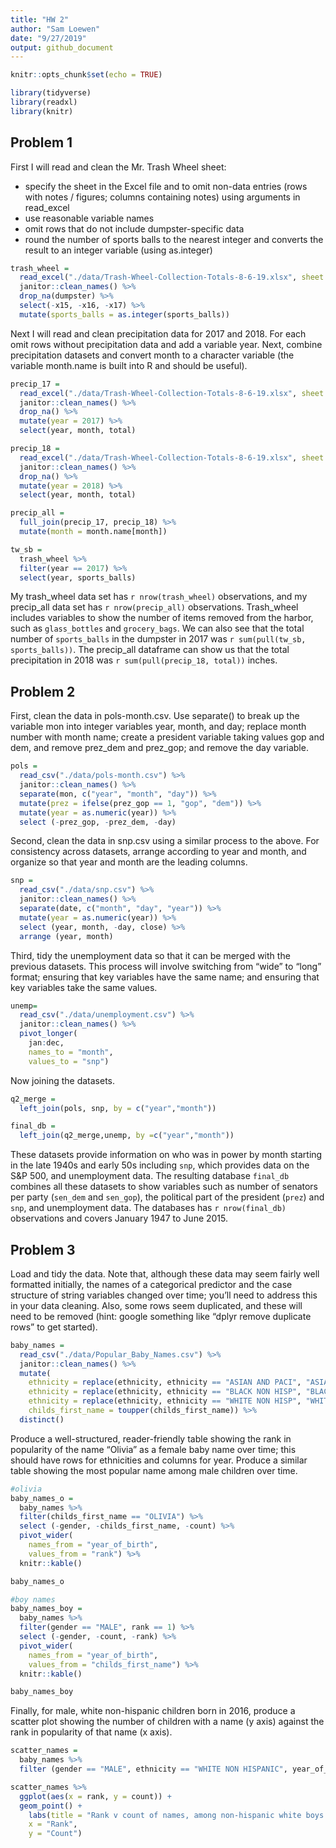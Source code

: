 ```yaml
---
title: "HW 2"
author: "Sam Loewen"
date: "9/27/2019"
output: github_document
---
```


```r
knitr::opts_chunk$set(echo = TRUE)

library(tidyverse)
library(readxl)
library(knitr)
```

## Problem 1

First I will read and clean the Mr. Trash Wheel sheet:

*   specify the sheet in the Excel file and to omit non-data entries (rows with notes / figures; columns containing notes) using arguments in read_excel
*   use reasonable variable names
*   omit rows that do not include dumpster-specific data
*   round the number of sports balls to the nearest integer and converts the result to an integer variable (using as.integer)

```r
trash_wheel = 
  read_excel("./data/Trash-Wheel-Collection-Totals-8-6-19.xlsx", sheet = 1, skip = 1) %>% 
  janitor::clean_names() %>% 
  drop_na(dumpster) %>% 
  select(-x15, -x16, -x17) %>% 
  mutate(sports_balls = as.integer(sports_balls))
```

Next I will read and clean precipitation data for 2017 and 2018. For each omit rows without precipitation data and add a variable year. Next, combine precipitation datasets and convert month to a character variable (the variable month.name is built into R and should be useful).

```r
precip_17 = 
  read_excel("./data/Trash-Wheel-Collection-Totals-8-6-19.xlsx", sheet = 6, skip = 1) %>% 
  janitor::clean_names() %>% 
  drop_na() %>% 
  mutate(year = 2017) %>% 
  select(year, month, total)

precip_18 = 
  read_excel("./data/Trash-Wheel-Collection-Totals-8-6-19.xlsx", sheet = 5, skip = 1) %>% 
  janitor::clean_names() %>% 
  drop_na() %>% 
  mutate(year = 2018) %>% 
  select(year, month, total)

precip_all = 
  full_join(precip_17, precip_18) %>% 
  mutate(month = month.name[month])
```

```r
tw_sb =
  trash_wheel %>%
  filter(year == 2017) %>%
  select(year, sports_balls)
```

My trash_wheel data set has `r nrow(trash_wheel)` observations, and my precip_all data set has `r nrow(precip_all)` observations. Trash_wheel includes variables to show the number of items removed from the harbor, such as `glass_bottles` and `grocery_bags`. We can also see that the total number of `sports_balls` in the dumpster in 2017 was `r sum(pull(tw_sb, sports_balls))`. The precip_all dataframe can show us that the total precipitation in 2018 was `r sum(pull(precip_18, total))` inches.

## Problem 2

First, clean the data in pols-month.csv. Use separate() to break up the variable mon into integer variables year, month, and day; replace month number with month name; create a president variable taking values gop and dem, and remove prez_dem and prez_gop; and remove the day variable.

```r
pols =
  read_csv("./data/pols-month.csv") %>%
  janitor::clean_names() %>% 
  separate(mon, c("year", "month", "day")) %>%
  mutate(prez = ifelse(prez_gop == 1, "gop", "dem")) %>% 
  mutate(year = as.numeric(year)) %>% 
  select (-prez_gop, -prez_dem, -day)
```

Second, clean the data in snp.csv using a similar process to the above. For consistency across datasets, arrange according to year and month, and organize so that year and month are the leading columns.

```r
snp =
  read_csv("./data/snp.csv") %>%
  janitor::clean_names() %>% 
  separate(date, c("month", "day", "year")) %>% 
  mutate(year = as.numeric(year)) %>% 
  select (year, month, -day, close) %>% 
  arrange (year, month)
```

Third, tidy the unemployment data so that it can be merged with the previous datasets. This process will involve switching from “wide” to “long” format; ensuring that key variables have the same name; and ensuring that key variables take the same values.

```r
unemp=
  read_csv("./data/unemployment.csv") %>% 
  janitor::clean_names() %>% 
  pivot_longer(
    jan:dec, 
    names_to = "month", 
    values_to = "snp")
```

Now joining the datasets.

```r
q2_merge =
  left_join(pols, snp, by = c("year","month"))

final_db = 
  left_join(q2_merge,unemp, by =c("year","month"))
```

These datasets provide information on who was in power by month starting in the late 1940s and early 50s including `snp`, which provides data on the S&P 500, and unemployment data. The resulting database `final_db` combines all these datasets to show variables such as number of senators per party (`sen_dem` and `sen_gop`), the political part of the president (`prez`) and `snp`, and unemployment data. The databases has `r nrow(final_db)` observations and covers January 1947 to June 2015.

## Problem 3

Load and tidy the data. Note that, although these data may seem fairly well formatted initially, the names of a categorical predictor and the case structure of string variables changed over time; you’ll need to address this in your data cleaning. Also, some rows seem duplicated, and these will need to be removed (hint: google something like “dplyr remove duplicate rows” to get started).

```r
baby_names = 
  read_csv("./data/Popular_Baby_Names.csv") %>% 
  janitor::clean_names() %>% 
  mutate(
    ethnicity = replace(ethnicity, ethnicity == "ASIAN AND PACI", "ASIAN AND PACIFIC ISLANDER"),
    ethnicity = replace(ethnicity, ethnicity == "BLACK NON HISP", "BLACK NON HISPANIC"),
    ethnicity = replace(ethnicity, ethnicity == "WHITE NON HISP", "WHITE NON HISPANIC"), 
    childs_first_name = toupper(childs_first_name)) %>% 
  distinct()
```

Produce a well-structured, reader-friendly table showing the rank in popularity of the name “Olivia” as a female baby name over time; this should have rows for ethnicities and columns for year. Produce a similar table showing the most popular name among male children over time.

```r
#olivia
baby_names_o =
  baby_names %>%  
  filter(childs_first_name == "OLIVIA") %>% 
  select (-gender, -childs_first_name, -count) %>% 
  pivot_wider(
    names_from = "year_of_birth",
    values_from = "rank") %>% 
  knitr::kable()

baby_names_o

```

```r
#boy names
baby_names_boy = 
  baby_names %>%
  filter(gender == "MALE", rank == 1) %>% 
  select (-gender, -count, -rank) %>% 
  pivot_wider(
    names_from = "year_of_birth",
    values_from = "childs_first_name") %>% 
  knitr::kable()

baby_names_boy
```

Finally, for male, white non-hispanic children born in 2016, produce a scatter plot showing the number of children with a name (y axis) against the rank in popularity of that name (x axis).

```r
scatter_names =
  baby_names %>% 
  filter (gender == "MALE", ethnicity == "WHITE NON HISPANIC", year_of_birth == 2016)

scatter_names %>% 
  ggplot(aes(x = rank, y = count)) + 
  geom_point() +
    labs(title = "Rank v count of names, among non-hispanic white boys born in 2016", 
    x = "Rank", 
    y = "Count")
```
